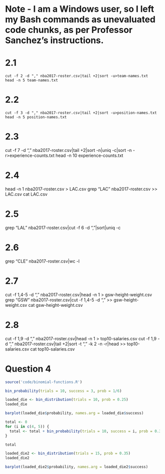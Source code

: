# Note - I am a Windows user, so I left my Bash commands as unevaluated code chunks, as per Professor Sanchez's instructions.

# 2.1

```
cut -f 2 -d "," nba2017-roster.csv|tail +2|sort -u>team-names.txt
head -n 5 team-names.txt
```

# 2.2

```
cut -f 3 -d "," nba2017-roster.csv|tail +2|sort -u>position-names.txt
head -n 5 position-names.txt
```

# 2.3

cut -f 7 -d "," nba2017-roster.csv|tail +2|sort -n|uniq -c|sort -n -r>experience-counts.txt
head -n 10 experience-counts.txt

# 2.4

head -n 1 nba2017-roster.csv > LAC.csv
grep "LAC" nba2017-roster.csv >> LAC.csv
cat LAC.csv

# 2.5

grep "LAL" nba2017-roster.csv|cut -f 6 -d ","|sort|uniq -c

# 2.6

grep "CLE" nba2017-roster.csv|wc -l

# 2.7

cut -f 1,4-5 -d "," nba2017-roster.csv|head -n 1 > gsw-height-weight.csv
grep "GSW" nba2017-roster.csv|cut -f 1,4-5 -d "," >> gsw-height-weight.csv
cat gsw-height-weight.csv

# 2.8

cut -f 1,9 -d "," nba2017-roster.csv|head -n 1 > top10-salaries.csv
cut -f 1,9 -d "," nba2017-roster.csv|tail +2|sort -t "," -k 2 -n -r|head >> top10-salaries.csv
cat top10-salaries.csv

# Question 4

```{r}
source('code/binomial-functions.R')

bin_probability(trials = 10, success = 3, prob = 1/6)

loaded_die <- bin_distribution(trials = 10, prob = 0.25)
loaded_die

barplot(loaded_die$probability, names.arg = loaded_die$success)

total <- 0
for (i in c(4, 5)) {
  total <- total + bin_probability(trials = 10, success = i, prob = 0.35)
}

total

loaded_die2 <- bin_distribution(trials = 15, prob = 0.35)
loaded_die2

barplot(loaded_die2$probability, names.arg = loaded_die2$success)

```
